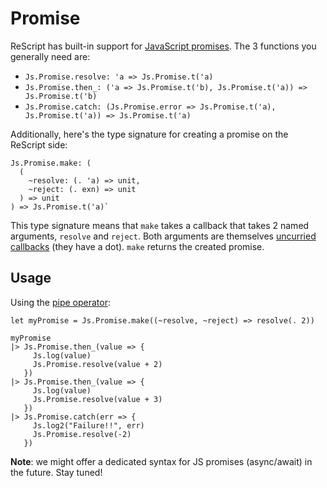 # Promise

ReScript has built-in support for [JavaScript promises](/apis/latest/js/promise). The 3 functions you generally need are:

- `Js.Promise.resolve: 'a => Js.Promise.t('a)`
- `Js.Promise.then_: ('a => Js.Promise.t('b), Js.Promise.t('a)) => Js.Promise.t('b)`
- `Js.Promise.catch: (Js.Promise.error => Js.Promise.t('a), Js.Promise.t('a)) => Js.Promise.t('a)`

Additionally, here's the type signature for creating a promise on the ReScript side:

```res
Js.Promise.make: (
  (
    ~resolve: (. 'a) => unit,
    ~reject: (. exn) => unit
  ) => unit
) => Js.Promise.t('a)`
```

This type signature means that `make` takes a callback that takes 2 named arguments, `resolve` and `reject`. Both arguments are themselves [uncurried callbacks](/docs/reason-compiler/latest/function#solution-guaranteed-uncurrying) (they have a dot). `make` returns the created promise.

## Usage

Using the [pipe operator](pipe.md):

```res
let myPromise = Js.Promise.make((~resolve, ~reject) => resolve(. 2))

myPromise
|> Js.Promise.then_(value => {
     Js.log(value)
     Js.Promise.resolve(value + 2)
   })
|> Js.Promise.then_(value => {
     Js.log(value)
     Js.Promise.resolve(value + 3)
   })
|> Js.Promise.catch(err => {
     Js.log2("Failure!!", err)
     Js.Promise.resolve(-2)
   })
```

**Note**: we might offer a dedicated syntax for JS promises (async/await) in the future. Stay tuned!
